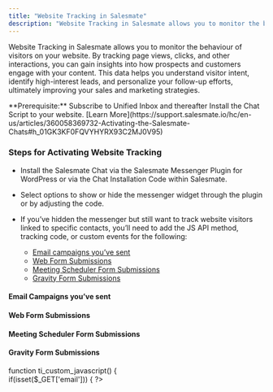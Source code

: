 ```yaml
---
title: "Website Tracking in Salesmate"
description: "Website Tracking in Salesmate allows you to monitor the behaviour of visitors on your website. By tracking page views, clicks, and other interactions,..."
---
```


Website Tracking in Salesmate allows you to monitor the behaviour of visitors on your website. By tracking page views, clicks, and other interactions, you can gain insights into how prospects and customers engage with your content. This data helps you understand visitor intent, identify high-interest leads, and personalize your follow-up efforts, ultimately improving your sales and marketing strategies.

<Note>
  **Prerequisite:** Subscribe to Unified Inbox and thereafter Install the Chat
  Script to your website. [Learn
  More](https://support.salesmate.io/hc/en-us/articles/360058369732-Activating-the-Salesmate-Chats#h_01GK3KF0FQVYHYRX93C2MJ0V95)
</Note>

### Steps for Activating Website Tracking

- Install the Salesmate Chat via the Salesmate Messenger Plugin for WordPress or via the Chat Installation Code within Salesmate.
- Select options to show or hide the messenger widget through the plugin or by adjusting the code.
- If you’ve hidden the messenger but still want to track website visitors linked to specific contacts, you’ll need to add the JS API method, tracking code, or custom events for the following:

  - [Email campaigns you’ve sent](https://support.salesmate.io/hc/en-us/articles/37057741761945-Website-Tracking-in-Salesmate#h_01J6H4GKWKYGWS0P0B1P5G11VK)
  - [Web Form Submissions](https://support.salesmate.io/hc/en-us/articles/37057741761945-Website-Tracking-in-Salesmate#h_01J6H4JZZP1QHCD81X79XN834D)
  - [Meeting Scheduler Form Submissions](https://support.salesmate.io/hc/en-us/articles/37057741761945-Website-Tracking-in-Salesmate#h_01J6H4KV4QQ8V2FCY7Q39D0XMQ)
  - [Gravity Form Submissions](https://support.salesmate.io/hc/en-us/articles/37057741761945-Website-Tracking-in-Salesmate#h_01J6H4N3Q7M3SDECWJBFNXKDEP)

#### Email Campaigns you’ve sent

<script>  
<?php If(isset($_GET['email'])){ ?>
window.addEventListener('SALESMATE_READY', function() {
SALESMATE.login({
user_id: "<?php echo $_GET['email'] ?>",
email: "<?php echo $_GET['email'] ?>",
first_name: "<?php echo $_GET['fname'] ?>",
last_name: "<?php echo $_GET['lname'] ?>",
});  
});  
  
<?php } ?>  
</script>

#### Web Form Submissions

<script>  
window.addEventListener("SM_FORM_SUBMITTED", function (e) {
SALESMATE.login({
user_id: e.detail.formData["Contact.email"],
email: e.detail.formData["Contact.email"],
first_name: e.detail.formData["Contact.firstName"],
last_name: e.detail.formData["Contact.lastName"],
});   
});  
</script>

#### Meeting Scheduler Form Submissions

<script>  
window.addEventListener("SM_MEETING_SUBMITTED", function (e) {
SALESMATE.login({
user_id: e.detail.formData["Contact.email"],
email: e.detail.formData["Contact.email"],
first_name: e.detail.formData["Contact.firstName"],
last_name: e.detail.formData["Contact.lastName"],
});   
});  
</script>

#### Gravity Form Submissions

function ti_custom_javascript() {  
if(isset($\_GET['email'])) {
?>

<script type="text/javascript">
window.addEventListener('SALESMATE_READY', function() {
SALESMATE.login({
user_id: "<?php echo $_GET['email'] ?>",
email: "<?php echo $_GET['email'] ?>",
first_name: "<?php echo $_GET['fname'] ?>",
last_name: "<?php echo $_GET['lname'] ?>",
});  
});  
</script>

<?php  
}  
}  
add\_action('wp\_head', 'ti\_custom\_javascript');



